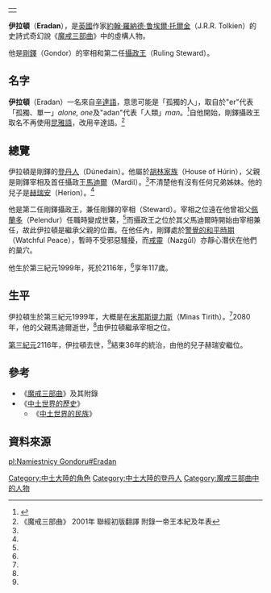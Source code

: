 {|align=right
|-
|{{Tolkienchar |
image_character = |
image_caption = |
Book(s) = 《[[魔戒|魔戒三部曲]]》<br/>《[[中土世界的歷史|中土世界的歷史]]》 |
character_name = 伊拉頓 |
character_alias = |
character_title = [[剛鐸宰相|剛鐸宰相]]<br/>剛鐸攝政王|
character_race = [[人類_(中土大陸)|人類]] [[登丹人|登丹人]] |
character_culture = [[胡林家族|胡林家族]] |
character_gender = 男性|
character_realm = [[剛鐸|剛鐸]] |
character_sub_realm = |
character_lifespan = 第三紀元1999年 - [[第三紀元|第三紀元]]2116年<ref name=autogenerated1>《中土世界的歷史》 Vol.12《中土世界的民族》 "The Heirs of Elendil"</ref> |
character_weapon = | 
}}
|}
'''伊拉頓'''（'''Eradan'''），是[[英國|英國]]作家[[約翰·羅納德·鲁埃爾·托爾金|約翰·羅納德·鲁埃爾·托爾金]]（J.R.R. Tolkien）的史詩式奇幻說《[[魔戒|魔戒三部曲]]》中的虛構人物。

他是[[剛鐸|剛鐸]]（Gondor）的宰相和第二任[[剛鐸攝政王|攝政王]]（Ruling Steward）。

==名字==
'''伊拉頓'''（Eradan）一名來自[[辛達語|辛達語]]，意思可能是「孤獨的人」，取自於"er"代表「孤獨、單一」''alone, one''及"adan"代表「人類」''man''。<ref>{{Cite web |url=http://www.tuckborough.net/gondorians.html#Eradan |title=Thain's Book: Eradan |accessdate=2011-11-10 |archive-date=2011-10-16 |archive-url=https://web.archive.org/web/20111016221058/http://www.tuckborough.net/gondorians.html#Eradan |dead-url=yes }}</ref>自他開始，剛鐸攝政王取名不再使用[[昆雅語|昆雅語]]，改用辛達語。<ref name=autogenerated2>《魔戒三部曲》 2001年 聯經初版翻譯 附錄一帝王本紀及年表</ref>

==總覽==
伊拉頓是剛鐸的[[登丹人|登丹人]]（Dúnedain）。他屬於[[胡林家族|胡林家族]]（House of Húrin），父親是剛鐸宰相及首任攝政王[[馬迪爾|馬迪爾]]（Mardil）。<ref name=autogenerated2 />不清楚他有沒有任何兄弟姊妹。他的兒子是[[赫瑞安|赫瑞安]]（Herion）。<ref name=autogenerated2 />

他是第二任剛鐸攝政王，兼任剛鐸的宰相（Steward）。宰相之位遠在他曾祖父[[佩蘭多|佩蘭多]]（Pelendur）任職時變成世襲，<ref name=autogenerated2 />而攝政王之位於其父馬迪爾時開始由宰相兼任，故此伊拉頓是繼承父親的位置。在他任內，剛鐸處於[[警覺的和平時期|警覺的和平時期]]（Watchful Peace），暫時不受邪惡騷擾，而[[戒靈|戒靈]]（Nazgûl）亦靜心潛伏在他們的巢穴。

他生於第三紀元1999年，死於2116年，<ref name=autogenerated1 />享年117歲。

==生平==
伊拉頓生於第三紀元1999年，大概是在[[米那斯提力斯|米那斯提力斯]]（Minas Tirith）。<ref name=autogenerated1 />2080年，他的父親馬迪爾逝世，<ref name=autogenerated2 />由伊拉頓繼承宰相之位。

[[第三紀元|第三紀元]]2116年，伊拉頓去世，<ref name=autogenerated2 />結束36年的統治，由他的兒子赫瑞安繼位。

==參考==
*《[[魔戒|魔戒三部曲]]》及其附錄
*《[[中土世界的歷史|中土世界的歷史]]》
**《[[中土世界的民族|中土世界的民族]]》

==資料來源==
{{reflist}}

{{剛鐸宰相及攝政王|[[馬迪爾|馬迪爾]]|[[赫瑞安|赫瑞安]]|}}

[[Category:中土大陸的角色|Category:中土大陸的角色]]
[[Category:中土大陸的登丹人|Category:中土大陸的登丹人]]
[[Category:魔戒三部曲中的人物|Category:魔戒三部曲中的人物]]

[[pl:Namiestnicy_Gondoru#Eradan|pl:Namiestnicy Gondoru#Eradan]]